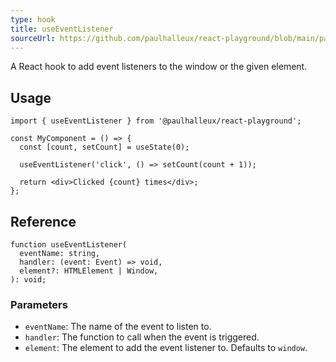```yaml
---
type: hook
title: useEventListener
sourceUrl: https://github.com/paulhalleux/react-playground/blob/main/packages/playground/src/hooks/use-event-listener.ts
---
```


A React hook to add event listeners to the window or the given element.

## Usage

```tsx
import { useEventListener } from '@paulhalleux/react-playground';

const MyComponent = () => {
  const [count, setCount] = useState(0);

  useEventListener('click', () => setCount(count + 1));

  return <div>Clicked {count} times</div>;
};
```

## Reference

```tsx
function useEventListener(
  eventName: string,
  handler: (event: Event) => void,
  element?: HTMLElement | Window,
): void;
```

### Parameters

- `eventName`: The name of the event to listen to.
- `handler`: The function to call when the event is triggered.
- `element`: The element to add the event listener to. Defaults to `window`.